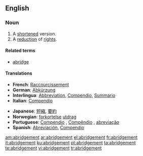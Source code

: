 ==English==

===Noun===
{{en-noun}}

# A [[shortened]] version.
# A [[reduction]] of [[rights]].

====Related terms====
*[[abridge]]

====Translations====
{{top}}
*'''French''': [[Raccourcissement]]
*'''German''': [[Abkürzung]]
*'''Interlingua''': [[Abbreviation]],  [[Compendio]], [[Summario]]
*'''Italian''': [[Compendio]]
{{mid}}
*'''Japanese''': [[短縮]], [[要約]]
*'''Norwegian''': [[forkortelse]]  {{c}} [[utdrag]] {{n}}
*'''Portuguese''': [[Compendio]] {{m}}, [[Compêndio]] {{m}}, [[abreviação]] {{f}}
*'''Spanish''': [[Abreviación]], [[Compendio]] {{m}}
{{bottom}}

[[am:abridgement]]
[[ar:abridgement]]
[[el:abridgement]]
[[fr:abridgement]]
[[it:abridgement]]
[[ku:abridgement]]
[[pt:abridgement]]
[[ta:abridgement]]
[[te:abridgement]]
[[vi:abridgement]]
[[tr:abridgement]]